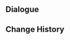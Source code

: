 {{Genius Invokation TCG Stage
|title        = Xianyun: Friendly
|type         = Friendly Fracas
|group        = Invitation Board
|character    = Xianyun
|requirement  = 1
|introduction = "One finds this game quite fascinating indeed. Perhaps a few rounds are in order?"<br>Hint: Xianyun's deck centers around her Elemental Burst. This allows her to heal while enhancing characters' Normal Attacks.
|objective_1  = Achieve victory
|reward_1     = Xianyun*1
|objective_2  = Achieve victory within 6 rounds
|reward_2     = They Call Her Cloud Retainer*1
|objective_3  = Achieve victory with characters defeated less than twice during the battle
|reward_3     = They Call Her Cloud Retainer*1
|lineup       = Xianyun;Shenhe;Ganyu
|action       = Saurian Dining Buddies;Saurian Dining Buddies;Atea;Atea;Skyward Atlas;Skyward Atlas;Amos' Bow;Amos' Bow;Undivided Heart;Undivided Heart;Stormterror's Lair;Stormterror's Lair;Rightful Reward;Wagner;Wagner;In Every House a Stove;They Call Her Cloud Retainer;They Call Her Cloud Retainer;"I'd Rather Lose Money Myself...";"I'd Rather Lose Money Myself...";Northern Smoked Chicken;Northern Smoked Chicken;Matsutake Meat Rolls;Matsutake Meat Rolls;Stone and Contracts;Stone and Contracts;Lotus Flower Crisp;Lotus Flower Crisp;Elemental Resonance: Shattering Ice;Chef Mao
|reserve      = 
}}

==Dialogue==
{{Transclude|Genius Invokation TCG/Stage/Xianyun|Friendly Fracas}}

==Change History==
{{Change History|5.0}}